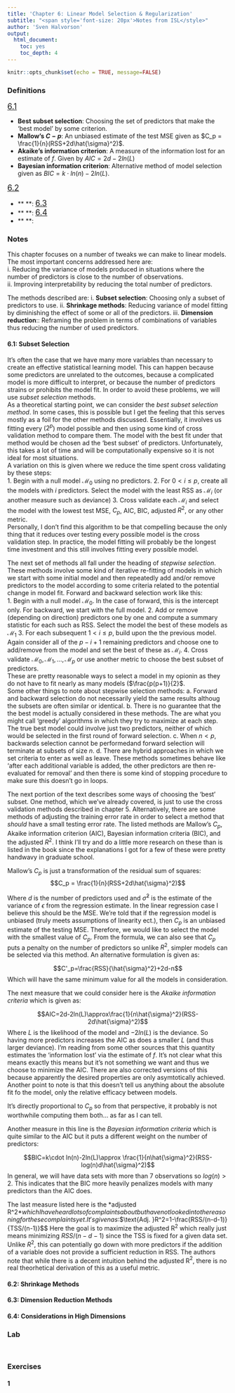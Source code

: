 ```yaml
---
title: 'Chapter 6: Linear Model Selection & Regularization'
subtitle: "<span style='font-size: 20px'>Notes from ISL</style>"
author: 'Sven Halvorson'
output:
  html_document:
    toc: yes
    toc_depth: 4
---
```


```r
knitr::opts_chunk$set(echo = TRUE, message=FALSE)
```

### Definitions
<u><span style='font-size: 18px'>6.1</u></style>  
* **Best subset selection**: Choosing the set of predictors that make the 'best model' by some criterion.
* **Mallow's $C-p$**: An unbiased estimate of the test MSE given as $C_p = \frac{1}{n}(RSS+2d\hat{\sigma}^2)$.
* **Akaike's information criterion**: A measure of the information lost for an estimate of $f$. Given by $AIC=2d-2ln(L)$
* **Bayesian information criterion**: Alternative method of model selection given as $BIC=k\cdot ln(n)-2ln(L)$.

<u><span style='font-size: 18px'>6.2</u></style>  
* ** **:
<u><span style='font-size: 18px'>6.3</u></style>  
* ** **:
<u><span style='font-size: 18px'>6.4</u></style>  
* ** **:


  
### Notes

This chapter focuses on a number of tweaks we can make to linear models. The most important concerns addressed here are:  
i. Reducing the variance of models produced in situations where the number of predictors is close to the number of observations.  
ii. Improving interpretability by reducing the total number of predictors.
  
The methods described are:
i. **Subset selection**: Choosing only a subset of predictors to use.
ii. **Shrinkage methods**: Reducing variance of model fitting by diminishing the effect of some or all of the predictors.
iii. **Dimension reduction**:: Reframing the problem in terms of combinations of variables thus reducing the number of used predictors.
  
#### 6.1: Subset Selection

It's often the case that we have many more variables than necessary to create an effective statistical learning model. This can happen because some predictors are unrelated to the outcomes, because a complicated model is more difficult to interpret, or because the number of predictors strains or prohibits the model fit. In order to avoid these problems, we will use *subset selection* methods.  
As a theoretical starting point, we can consider the *best subset selection method*. In some cases, this is possible but I get the feeling that this serves mostly as a foil for the other methods discussed. Essentially, it involves us fitting every ($2^p$) model possible and then using some kind of cross validation method to compare them. The model with the best fit under that method would be chosen ad the 'best subset' of predictors. Unfortunately, this takes a lot of time and will be computationally expensive so it is not ideal for most situations.  
A variation on this is given where we reduce the time spent cross validating by these steps:  
1. Begin with a null model $\mathcal{M}_0$ using no predictors.
2. For $0<i\leq p$, create all the models with $i$ predictors. Select the model with the least RSS as $\mathcal{M}_i$ (or another measure such as deviance)
3. Cross validate each $\mathcal{M}_i$ and select the model with the lowest test MSE, $C_p$, AIC, BIC, adjusted $R^2$, or any other metric.  
Personally, I don't find this algorithm to be that compelling because the only thing that it reduces over testing every possible model is the cross validation step. In practice, the model fitting will probably be the longest time investment and this still involves fitting every possible model.
  
The next set of methods all fall under the heading of *stepwise selection*. These methods involve some kind of iterative re-fitting of models in which we start with some initial model and then repeatedly add and/or remove predictors to the model according to some criteria related to the potential change in model fit. Forward and backward selection work like this:  
1. Begin with a null model $\mathcal{M}_0$. In the case of forward, this is the intercept only. For backward, we start with the full model.
2. Add or remove (depending on direction) predictors one by one and compute a summary statistic for each such as RSS. Select the model the best of these models as $\mathcal{M}_1$
3. For each subsequent $1<i\leq p$, build upon the the previous model. Again consider all of the $p-i+1$ remaining predictors and choose one to add/remove from the model and set the best of these as $\mathcal{M}_i$.
4. Cross validate $\mathcal{M}_0, \mathcal{M}_1, ..., \mathcal{M}_p$ or use another metric to choose the best subset of predictors.  
These are pretty reasonable ways to select a model in my opionin as they do not have to fit nearly as many models ($\frac{p(p+1)}{2}$.  
Some other things to note about stepwise selection methods:
a. Forward and backward selection do not necessarily yield the same results althoug the subsets are often similar or identical.
b. There is no guarantee that the the best model is actually considered in these methods. The are what you might call 'greedy' algorithms in which they try to maximize at each step. The true best model could involve just two predictors, neither of which would be selected in the first round of forward selection.
c. When $n<p$, backwards selection cannot be performedand forward selection will terminate at subsets of size $n$.
d. There are hybrid approaches in which we set criteria to enter as well as leave. These methods sometimes behave like 'after each additional variable is added, the other predictors are then re-evaluated for removal' and then there is some kind of stopping procedure to make sure this doesn't go in loops.
  
  The next portion of the text describes some ways of choosing the 'best' subset. One method, which we've already covered, is just to use the cross validation methods described in chapter 5. Alternatively, there are some methods of adjusting the training error rate in order to select a method that   
*should* have a small testing error rate. The listed methods are Mallow's $C_p$, Akaike information criterion (AIC), Bayesian information criteria (BIC), and the adjusted $R^2$. I think I'll try and do a little more research on these than is listed in the book since the explanations I got for a few of these were pretty handwavy in graduate school.  
  
Mallow's $C_p$ is just a transformation of the residual sum of squares:
$$C_p = \frac{1}{n}(RSS+2d\hat{\sigma}^2)$$


Where $d$ is the number of predictors used and $\hat{\sigma}^2$ is the estimate of the variance of $\epsilon$ from the regression estimate. In the linear regression case I believe this should be the MSE. We're told that if the regression model is unbiased (truly meets assumptions of linearity ect.), then $C_p$ is an unbiased estimate of the testing MSE.  Therefore, we would like to select the model with the smallest value of $C_p$. From the formula, we can also see that $C_p$ puts a penalty on the number of predictors so unlike $R^2$, simpler models can be selected via this method.
An alternative formulation is given as:

$$C'_p=\frac{RSS}{\hat{\sigma}^2}+2d-n$$
Which will have the same minimum value for all the models in consideration.
  
<!-- To dive a bit deeper into this, I looked at [this source](https://online.stat.psu.edu/stat462/node/197/) from the famous PSU courses. They start by starting with the bias variance trade-off saying that the variance in predicted responses are due to: -->
<!-- 1. Sampling variation ($\sigma_{\hat{y}_i}^2$) -->
<!-- 2. Variance due to bias ($B_i^2$) -->

<!-- Summing these two quantities over the entire data and standardizing the results set is: -->

<!-- $$\Gamma_p=\frac{1}{\sigma^2}\left\{\sum_{i=1}^n\sigma_{\hat{y_i}}^2+\sum_{i=1}^n[E(\hat{y_i}-E(y_i)]^2 \right\}$$ -->
<!-- So from this, we can see that the variance portion of this is just the sum of sigma squared which are the variances in response at each point. The variance due to bias is the sum of square differences in predicted values and expectations. -->

The next measure that we could consider here is the *Akaike information criteria* which is given as:

$$AIC=2d-2ln(L)\approx\frac{1}{n\hat{\sigma}^2}(RSS-2d\hat{\sigma}^2)$$
Where $L$ is the likelihood of the model and $-2ln(L)$ is the deviance. So having more predictors increases the AIC as does a smaller $L$ (and thus larger deviance). I'm reading from some other sources that this quantity estimates the 'information lost' via the estimate of $f$. It's not clear what this means exactly this means but it's not something we want and thus we choose to minimize the AIC. There are also corrected versions of this because apparently the desired properties are only asymtotically achieved. Another point to note is that this doesn't tell us anything about the absolute fit fo the model, only the relative efficacy between models.

It's directly proportional to $C_p$ so from that perspective, it probably is not worthwhile computing them both... as far as I can tell.

Another measure in this line is the *Bayesian information criteria* which is quite similar to the AIC but it puts a different weight on the number of predictors:

$$BIC=k\cdot ln(n)-2ln(L)\approx \frac{1}{n\hat{\sigma}^2}(RSS-log(n)d\hat{\sigma}^2)$$
In general, we will have data sets with more than 7 observations so $log(n)>2$. This indicates that the BIC more heavily penalizes models with many predictors than the AIC does. 
  
The last measure listed here is the *adjusted R^2$* which I have heard lots of complaints about but have not looked into the reasoning for these complaints yet. It's given as:
$$\text{Adj. }R^2=1-\frac{RSS/(n-d-1)}{TSS/(n-1)}$$
Here the goal is to maximize the adjusted R$^2$ which really just means minimizing $RSS/(n-d-1)$ since the TSS is fixed for a given data set. Unlike $R^2$, this can potentially go down with more predictors if the addition of a variable does not provide a sufficient reduction in RSS. The authors note that while there is a decent intuition behind the adjusted R$^2$, there is no real theorhetical derivation of this as a useful metric.


#### 6.2: Shrinkage Methods

#### 6.3: Dimension Reduction Methods

#### 6.4: Considerations in High Dimensions

### Lab

```r

```

```r

```

### Exercises
  
#### 1